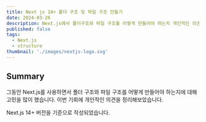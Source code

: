 ```yaml
---
title: Next js 14+ 폴더 구조 및 파일 구조 만들기
date: 2024-03-26
description: Next.js에서 폴더구조와 파일 구조를 어떻게 만들어야 하는지 개인적인 의견을 정리해보았습니다.
published: false
tags:
  - Next.js
  - structure
thumbnail: './images/nextjs-logo.svg'
---
```


## Summary

그동안 Next.js를 사용하면서 폴더 구조와 파일 구조를 어떻게 만들어야 하는지에 대해 고민을 많이 했습니다. 이번 기회에 개인적인 의견을 정리해보았습니다.

Next.js 14+ 버전을 기준으로 작성되었습니다.
